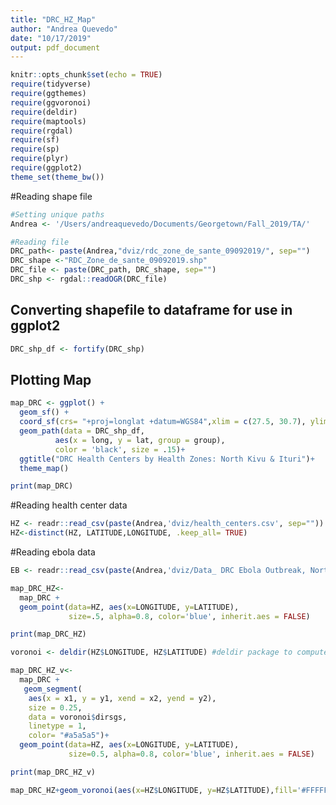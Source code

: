 ```yaml
---
title: "DRC_HZ_Map"
author: "Andrea Quevedo"
date: "10/17/2019"
output: pdf_document
---
```


```r
knitr::opts_chunk$set(echo = TRUE)
require(tidyverse)
require(ggthemes)
require(ggvoronoi)
require(deldir)
require(maptools)
require(rgdal)
require(sf)
require(sp)
require(plyr)
require(ggplot2) 
theme_set(theme_bw())
```

#Reading shape file 
```r
#Setting unique paths
Andrea <- '/Users/andreaquevedo/Documents/Georgetown/Fall_2019/TA/'

#Reading file
DRC_path<- paste(Andrea,"dviz/rdc_zone_de_sante_09092019/", sep="")
DRC_shape <-"RDC_Zone_de_sante_09092019.shp"
DRC_file <- paste(DRC_path, DRC_shape, sep="")
DRC_shp <- rgdal::readOGR(DRC_file)
```

## Converting shapefile to dataframe for use in ggplot2
```r
DRC_shp_df <- fortify(DRC_shp)
```

## Plotting Map 
```r
map_DRC <- ggplot() +
  geom_sf() +
  coord_sf(crs= "+proj=longlat +datum=WGS84",xlim = c(27.5, 30.7), ylim = c(-1.8,2), expand = TRUE)+
  geom_path(data = DRC_shp_df, 
          aes(x = long, y = lat, group = group),
          color = 'black', size = .15)+
  ggtitle("DRC Health Centers by Health Zones: North Kivu & Ituri")+
  theme_map()

print(map_DRC)
```


#Reading health center data 
```r
HZ <- readr::read_csv(paste(Andrea,'dviz/health_centers.csv', sep=""))
HZ<-distinct(HZ, LATITUDE,LONGITUDE, .keep_all= TRUE)
```

#Reading ebola data 
```r
EB <- readr::read_csv(paste(Andrea,'dviz/Data_ DRC Ebola Outbreak, North Kivu and Ituri - MOH-By-Health-Zone.csv', sep=""))

```




```r

map_DRC_HZ<- 
  map_DRC + 
  geom_point(data=HZ, aes(x=LONGITUDE, y=LATITUDE),
             size=.5, alpha=0.8, color='blue', inherit.aes = FALSE)

print(map_DRC_HZ)
```


```r

voronoi <- deldir(HZ$LONGITUDE, HZ$LATITUDE) #deldir package to compute the Voronoi tesselation

map_DRC_HZ_v<- 
  map_DRC + 
   geom_segment(
    aes(x = x1, y = y1, xend = x2, yend = y2),
    size = 0.25,
    data = voronoi$dirsgs,
    linetype = 1,
    color= "#a5a5a5")+
  geom_point(data=HZ, aes(x=LONGITUDE, y=LATITUDE),
             size=0.5, alpha=0.8, color='blue', inherit.aes = FALSE)

print(map_DRC_HZ_v)
```


```r
map_DRC_HZ+geom_voronoi(aes(x=HZ$LONGITUDE, y=HZ$LATITUDE),fill='#FFFFFF00', na.rm= TRUE, color= '#a5a5a5', size=0.25)

```

